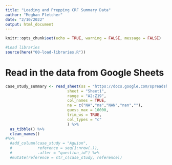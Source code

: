 ```yaml
---
title: "Loading and Prepping CRF Summary Data"
author: "Meghan Fletcher"
date: "2/10/2022"
output: html_document
---
```


```r
knitr::opts_chunk$set(echo = TRUE, warning = FALSE, message = FALSE)

#Load libraries
source(here("00-load-libraries.R"))
```


# Read in the data from Google Sheets
```r
case_study_summary <- read_sheet(ss = "https://docs.google.com/spreadsheets/d/10ZcIdYASKeE-GKs7zC37YC4gANjNgFNb2mhBLptgGyU/edit", 
                           sheet = "Sheet1",
                           range = "A2:Z19",
                           col_names = TRUE,
                           na = c("NA","na","NAN","nan",""),
                           guess_max = 10000,
                           trim_ws = TRUE,
                           col_types = "c"
                           ) %>%
  as_tibble() %>%
  clean_names() 
#%>% 
  #add_column(case_study = "Aguion",
  #           reference = seq(1:nrow(.)),
  #           .after = "question_id") %>% 
  #mutate(reference = str_c(case_study, reference))

```



